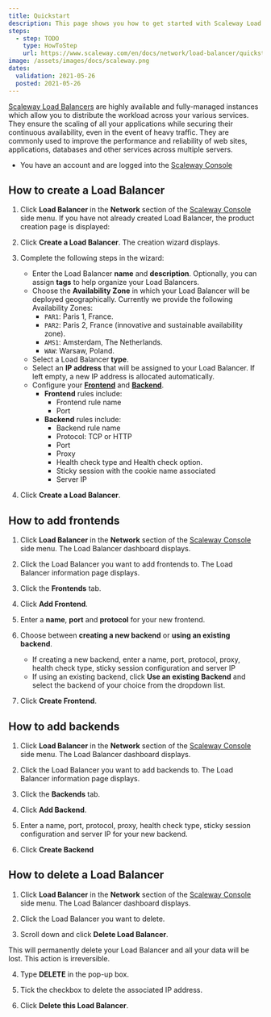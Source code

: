 ```yaml
---
title: Quickstart
description: This page shows you how to get started with Scaleway Load Balancer.
steps:
  - step: TODO
    type: HowToStep
    url: https://www.scaleway.com/en/docs/network/load-balancer/quickstart
image: /assets/images/docs/scaleway.png
dates:
  validation: 2021-05-26
  posted: 2021-05-26
---
```


[Scaleway Load Balancers](/network/load-balancer/concepts/#load-balancer) are highly available and fully-managed instances which allow you to distribute the workload across your various services. They ensure the scaling of all your applications while securing their continuous availability, even in the event of heavy traffic. They are commonly used to improve the performance and reliability of web sites, applications, databases and other services across multiple servers.

<Message type="requirement">

- You have an account and are logged into the [Scaleway Console](https://console.scaleway.com) 

</Message>

## How to create a Load Balancer


1. Click **Load Balancer** in the **Network** section of the [Scaleway Console](https://console.scaleway.com) side menu. If you have not already created Load Balancer, the product creation page is displayed:
  <Lightbox src="assets/scaleway-lb-creation-page.png" />

2. Click **Create a Load Balancer**. The creation wizard displays.

3.  Complete the following steps in the wizard: 

    - Enter the Load Balancer **name** and **description**. Optionally, you can assign **tags** to help organize your Load Balancers.
    - Choose the **Availability Zone** in which your Load Balancer will be deployed geographically. Currently we provide the following Availability Zones:
      - `PAR1`: Paris 1, France.
      - `PAR2`: Paris 2, France (innovative and sustainable availability zone).
      - `AMS1`: Amsterdam, The Netherlands.
      - `WAW`: Warsaw, Poland.
      <Lightbox src="assets/scaleway-lb-az.png" />
    - Select a Load Balancer **type**.
    - Select an **IP address** that will be assigned to your Load Balancer. If left empty, a new IP address is allocated automatically.
    - Configure your [**Frontend**](/network/load-balancer/concepts/#frontends) and [**Backend**](/network/load-balancer/concepts/#backends).
      - **Frontend** rules include:
        - Frontend rule name
        - Port
      - **Backend** rules include:
        - Backend rule name
        - Protocol: TCP or HTTP
        - Port
        - Proxy
        - Health check type and Health check option.
        - Sticky session with the cookie name associated
        - Server IP

4. Click **Create a Load Balancer**.

## How to add frontends

1. Click **Load Balancer** in the **Network** section of the [Scaleway Console](https://console.scaleway.com) side menu. The Load Balancer dashboard displays. 

2. Click the Load Balancer you want to add frontends to. The Load Balancer information page displays. 

3. Click the **Frontends** tab.

4. Click **Add Frontend**.
  <Lightbox src="assets/scaleway-add-frontends.png" />

5. Enter a **name**, **port** and **protocol** for your new frontend. 

6. Choose between **creating a new backend** or **using an existing backend**.
    - If creating a new backend, enter a name, port, protocol, proxy, health check type, sticky session configuration and server IP
    - If using an existing backend,  click **Use an existing Backend** and select the backend of your choice from the dropdown list.

7. Click **Create Frontend**.

## How to add backends

1. Click **Load Balancer** in the **Network** section of the [Scaleway Console](https://console.scaleway.com) side menu. The Load Balancer dashboard displays. 

2. Click the Load Balancer you want to add backends to. The Load Balancer information page displays. 

3. Click the **Backends** tab.

4. Click **Add Backend**.
  <Lightbox src="assets/scaleway-add-backends.png" />

5. Enter a name, port, protocol, proxy, health check type, sticky session configuration and server IP for your new backend. 

6. Click **Create Backend**

## How to delete a Load Balancer

1. Click **Load Balancer** in the **Network** section of the [Scaleway Console](https://console.scaleway.com) side menu. The Load Balancer dashboard displays. 

2. Click the Load Balancer you want to delete.

3. Scroll down and click **Delete Load Balancer**. 
   <Lightbox src="assets/scaleway-lb-delete.png" />

  <Message type="important">

  This will permanently delete your Load Balancer and all your data will be lost. This action is irreversible.

  </Message>

4. Type **DELETE** in the pop-up box.

5. Tick the checkbox to delete the associated IP address.

6. Click **Delete this Load Balancer**.
<Lightbox src="assets/scaleway-confirm-deletion.png" />
